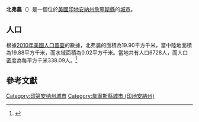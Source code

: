{{noteTA
|G1=USState
|G2=地名
|G3=Unit
}}
{{Infobox settlement
|official_name = 北弗農
|native_name = North Vernon
|settlement_type = [[城市|城市]]
|image_skyline = Jennings County Indiana Incorporated and Unincorporated areas North Vernon Highlighted 1855116.svg
|imagesize = 250px
|image_map = 
|mapsize = 
|subdivision_type = [[世界政區索引|國家]]
|subdivision_type1 = [[美国州份|州份]]
|subdivision_type2 = [[印地安納州行政区划|縣]]
|subdivision_name = [[美国|美国]]
|subdivision_name1 = [[印地安納州|印地安納州]]
|subdivision_name2 = [[詹寧斯縣_(印地安納州)|詹寧斯縣]]
|elevation_ft = 719
|elevation_m = 219
|timezone = [[北美东部时区|EST]]
|area_total_km2 = 19.90
|area_land_km2 = 19.88
|area_water_km2 = 0.02
|area_total_sq_mi = 
|area_land_sq_mi = 
|area_water_sq_mi = 
|population_as_of = [[2010年美國人口普查|2010]]
|population_footnotes = 
|population_total = 6728
|population_density_km2 = auto
|population_density_sq_mi = auto
|utc_offset = -5
|coordinates = {{coord|39|00|18|N|85|37|40|W|type:city_region:US|display=inline,title}}
| coor_pinpoint = 
| coordinates_footnotes = 
|timezone_DST = EDT
|utc_offset_DST = -4
|postal_code_type = [[美國郵區編號|郵區編號]]
|postal_code = 47265
|area_code = {{link-en|电话区号812|Area code 812|812}}
|blank_name = [[地名信息系统|GNIS ID]]
|blank_info = 440310<ref name="GNIS">{{cite gnis|440310|North Vernon}}</ref>
}}
'''北弗農'''（{{lang-en|North Vernon}}）是一個位於[[美國|美國]][[印地安納州|印地安納州]][[詹寧斯縣_(印地安納州)|詹寧斯縣]]的[[城市|城市]]。

== 人口 ==
根據[[2010年美國人口普查|2010年美國人口普查]]的數據，北弗農的面積為19.90平方千米，當中陸地面積為19.88平方千米，而水域面積為0.02平方千米。當地共有人口6728人，而人口密度為每平方千米338.09人。<ref name="GR8">{{cite web|url=http://factfinder2.census.gov|publisher=[[美国人口调查局|美国人口调查局]]|accessdate=2011-05-14|title=American FactFinder|archive-date=2013-09-11|archive-url=https://web.archive.org/web/20130911234518/http://factfinder2.census.gov/|dead-url=no}}</ref>

== 參考文獻 ==
{{reflist}}

{{詹寧斯縣 (印地安納州)}}

{{DEFAULTSORT:North Vernon, Indiana}}
[[Category:印第安纳州城市|Category:印第安纳州城市]]
[[Category:詹寧斯縣城市_(印地安納州)|Category:詹寧斯縣城市 (印地安納州)]]

{{Illinois-geo-stub}}